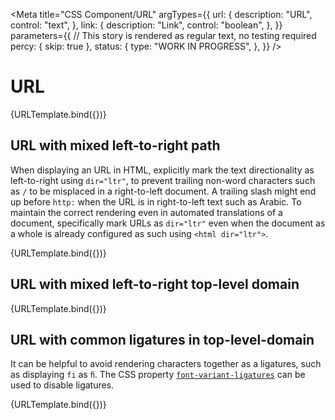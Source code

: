 <!-- @license CC0-1.0 -->


<Meta
  title="CSS Component/URL"
  argTypes={{
    url: {
      description: "URL",
      control: "text",
    },
    link: {
      description: "Link",
      control: "boolean",
    },
  }}
  parameters={{
    // This story is rendered as regular text, no testing required
    percy: { skip: true },
    status: {
      type: "WORK IN PROGRESS",
    },
  }}
/>

# URL

<Canvas>
  <Story
    args={{
      ...defaultArgs,
      link: true,
      url: "https://example.com/",
    }}
    name="URL"
  >
    {URLTemplate.bind({})}
  </Story>
</Canvas>

<ArgsTable story="URL" />

## URL with mixed left-to-right path

When displaying an URL in HTML, explicitly mark the text directionality as left-to-right using `dir="ltr"`, to prevent trailing non-word characters such as `/` to be misplaced in a right-to-left document. A trailing slash might end up before `http:` when the URL is in right-to-left text such as Arabic. To maintain the correct rendering even in automated translations of a document, specifically mark URLs as `dir="ltr"` even when the document as a whole is already configured as such using `<html dir="ltr">`.

<Canvas>
  <Story
    args={{
      ...defaultArgs,
      url: "https://example.com/الأمثلة/",
    }}
    name="URL with right-to-left path"
    parameters={{
      percy: { skip: true },
    }}
  >
    {URLTemplate.bind({})}
  </Story>
</Canvas>

## URL with mixed left-to-right top-level domain

<Canvas>
  <Story
    args={{
      ...defaultArgs,
      url: "https://example.شبكة/",
    }}
    name="URL with right-to-left top-level domain"
    parameters={{
      // This story is rendered as regular text, no testing required
      percy: { skip: true },
    }}
  >
    {URLTemplate.bind({})}
  </Story>
</Canvas>

## URL with common ligatures in top-level-domain

It can be helpful to avoid rendering characters together as a ligatures, such as displaying `fi` as `ﬁ`. The CSS property [`font-variant-ligatures`](https://developer.mozilla.org/en-US/docs/Web/CSS/font-variant-ligatures) can be used to disable ligatures.

<Canvas>
  <Story
    args={{
      ...defaultArgs,
      url: "https://example.fi/",
    }}
    parameters={{
      // This story uses different text rendering for ligatures, include in visual regression test
      percy: { skip: false },
    }}
    name="URL with common ligatures in top-level-domain"
  >
    {URLTemplate.bind({})}
  </Story>
</Canvas>
